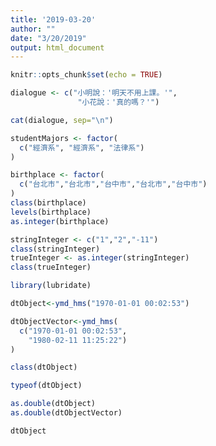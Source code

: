 ```yaml
---
title: '2019-03-20'
author: ""
date: "3/20/2019"
output: html_document
---
```


```r
knitr::opts_chunk$set(echo = TRUE)
```

```r
dialogue <- c("小明說：'明天不用上課。'",
               "小花說：'真的嗎？'")

cat(dialogue, sep="\n")

```

```r
studentMajors <- factor(
  c("經濟系", "經濟系", "法律系")
)
```

```r
birthplace <- factor(
  c("台北市","台北市","台中市","台北市","台中市")
)
class(birthplace)
levels(birthplace)
as.integer(birthplace)
```

```r
stringInteger <- c("1","2","-11")
class(stringInteger)
trueInteger <- as.integer(stringInteger)
class(trueInteger)
```

```r
library(lubridate)
```
```r
dtObject<-ymd_hms("1970-01-01 00:02:53") 
```
```r
dtObjectVector<-ymd_hms(
  c("1970-01-01 00:02:53",
    "1980-02-11 11:25:22")
)
```
```r
class(dtObject)
```
```r
typeof(dtObject)
```
```r
as.double(dtObject)
as.double(dtObjectVector)
```
```r
dtObject
```



